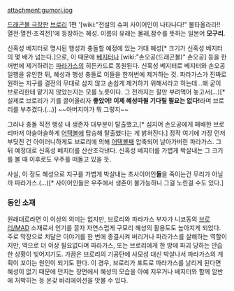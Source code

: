 attachment:gumori.jpg

[[드래곤볼 극장판]] [[브로리]] 1편 '[wiki:"전설의 슈퍼 사이어인이 나타나다!" 불타올라라!! 열전·열전·초격전]'에 등장하는 혜성. 이름의 유래는 몰래,잠수를 뜻하는 일본어 '''모구리'''. 

신혹성 베지터로 명시된 행성과 충돌할 예정에 있는 거대 혜성[* 크기가 신혹성 베지터의 몇 배가 넘는다.]으로, 이 때문에 [[베지터]]나 [wiki:"손오공(드래곤볼)" 손오공] 등을 한꺼번에 제거하려는 [[파라가스]]의 히든카드로 동원된다. 신혹성 베지터로 베지터와 손오공 일행을 유인한 뒤, 혜성과 행성 충돌로 이들을 한꺼번에 제거하는 것. 파라가스가 진짜로 원하는 지구를 결전의 무대로 삼지 않고 손쉽게 제거하기 위해서라고 하는데…왜 굳이 브로리한테 맡기지 않았는지는 모를 노릇이다. 그 전까지는 잘만 부려먹어 놓고서(…)[* 실제로 브로리가 기를 끌어올리자 '''좋았어! 이제 혜성따윌 기다릴 필요는 없다!'''라며 브로리를 부추겼다.(…)] ~~아버지이가 뭐 그렇지~~

그러나 충돌 직전 행성 내 생존자 대부분이 탈출했고,[* 심지어 손오공에게 패배한 브로리마저 아슬아슬하게 [[어택볼]]에 탑승해 탈출했다는 게 밝혀진다.] 정작 여기에 가장 먼저 부딪친 건 아이러니하게도 브로리에 의해 [[어택볼]]째 압축되어 날아가버린 파라가스. 그 뒤 예정대로 신혹성 베지터를 산산조각낸다. 신혹성 베지터를 가볍게 박살내는 그 크기를 볼 때 이후로도 우주를 떠돌고 있을 듯. 

사실, 이 정도 혜성으로 지구를 가볍게 박살내는 초사이어인'''들'''을 죽이는건 무리가 아닐까 파라가스.(...)[* 사이어인들은 우주에서 생존이 불가능하니 그걸 노린걸 수도 있다.]

=== 동인 소재 ===
원래대로라면 이 이상의 의미는 없지만, 브로리와 파라가스 부자가 니코동의 [[브로리/MAD]] 소재로서 인기를 끌자 자연스럽게 구모리 혜성의 활용도도 높아지게 되었다. 주로 막장으로 치달은 이야기를 한 번에 종결시켜 버리거나 파라가스를 살해하는 역할이지만, 역으로 더 이상 필요없다며 파라가스, 또는 브로리에게 한 방에 파괴 당하는 안습한 상황이 빚어지기도. 가끔은 브로리의 기공탄에 샤모성 대신 박살나서 파라가스의 계획이 꼬이는 원인이 되기도 한다. 이 경우, 브로리가 포트로 파라가스를 날리게 된다면 혜성이 없기 때문에 던지는 장면에서 혜성의 모습을 아예 지우거나 베지터와 함께 암반에 처박히는 등 온갖 바리에이션을 맛볼 수 있다.
